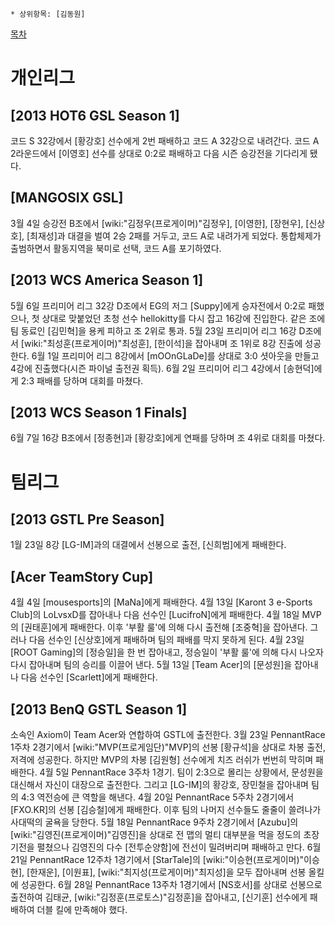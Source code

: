  * 상위항목: [김동원]
[[목차]]
= 개인리그 =
== [2013 HOT6 GSL Season 1] ==
코드 S 32강에서 [황강호] 선수에게 2번 패배하고 코드 A 32강으로 내려간다.
코드 A 2라운드에서 [이영호] 선수를 상대로 0:2로 패배하고 다음 시즌 승강전을 기다리게 됐다.
== [MANGOSIX GSL] ==
3월 4일 승강전 B조에서 [wiki:"김정우(프로게이머)"김정우], [이영한], [장현우], [신상호], [최재성]과 대결을 벌여 2승 2패를 거두고, 코드 A로 내려가게 되었다.
통합체제가 출범하면서 활동지역을 북미로 선택, 코드 A를 포기하였다.
== [2013 WCS America Season 1] ==
5월 6일 프리미어 리그 32강 D조에서 EG의 저그 [Suppy]에게 승자전에서 0:2로 패했으나, 첫 상대로 맞붙었던 초청 선수 hellokitty를 다시 잡고 16강에 진입한다. 같은 조에 팀 동료인 [김민혁]을 용케 피하고 조 2위로 통과.
5월 23일 프리미어 리그 16강 D조에서 [wiki:"최성훈(프로게이머)"최성훈], [한이석]을 잡아내며 조 1위로 8강 진출에 성공한다.
6월 1일 프리미어 리그 8강에서 [mOOnGLaDe]를 상대로 3:0 셧아웃을 만들고 4강에 진출했다(시즌 파이널 출전권 획득).
6월 2일 프리미어 리그 4강에서 [송현덕]에게 2:3 패배를 당하며 대회를 마쳤다.
== [2013 WCS Season 1 Finals] ==
6월 7일 16강 B조에서 [정종현]과 [황강호]에게 연패를 당하며 조 4위로 대회를 마쳤다.
= 팀리그 =
== [2013 GSTL Pre Season] ==
1월 23일 8강 [LG-IM]과의 대결에서 선봉으로 출전, [신희범]에게 패배한다.
== [Acer TeamStory Cup] ==
4월 4일 [mousesports]의 [MaNa]에게 패배한다.
4월 13일 [Karont 3 e-Sports Club]의 LoLvsxD를 잡아내나 다음 선수인 [LucifroN]에게 패배한다.
4월 18일 MVP의 [권태훈]에게 패배한다. 이후 '부활 룰'에 의해 다시 출전해 [조중혁]을 잡아낸다. 그러나 다음 선수인 [신상호]에게 패배하며 팀의 패배를 막지 못하게 된다.
4월 23일 [ROOT Gaming]의 [정승일]을 한 번 잡아내고, 정승일이 '부활 룰'에 의해 다시 나오자 다시 잡아내며 팀의 승리를 이끌어 낸다.
5월 13일 [Team Acer]의 [문성원]을 잡아내나 다음 선수인 [Scarlett]에게 패배한다.
== [2013 BenQ GSTL Season 1] ==
소속인 Axiom이 Team Acer와 연합하여 GSTL에 출전한다.
3월 23일 PennantRace 1주차 2경기에서 [wiki:"MVP(프로게임단)"MVP]의 선봉 [황규석]을 상대로 차봉 출전, 저격에 성공한다. 하지만 MVP의 차봉 [김원형] 선수에게 치즈 러쉬가 번번히 막히며 패배한다.
4월 5일 PennantRace 3주차 1경기. 팀이 2:3으로 몰리는 상황에서, 문성원을 대신해서 자신이 대장으로 출전한다. 그리고 [LG-IM]의 황강호, 장민철을 잡아내며 팀의 4:3 역전승에 큰 역할을 해낸다.
4월 20일 PennantRace 5주차 2경기에서 [FXO.KR]의 선봉 [김승철]에게 패배한다. 이후 팀의 나머지 선수들도 줄줄이 쓸려나가 사대떡의 굴욕을 당한다.
5월 18일 PennantRace 9주차 2경기에서 [Azubu]의 [wiki:"김영진(프로게이머)"김영진]을 상대로 전 맵의 멀티 대부분을 먹을 정도의 초장기전을 펼쳤으나 김영진의 다수 [전투순양함]에 전선이 밀려버리며 패배하고 만다.
6월 21일 PennantRace 12주차 1경기에서 [StarTale]의 [wiki:"이승현(프로게이머)"이승현], [한재운], [이원표], [wiki:"최지성(프로게이머)"최지성]을 모두 잡아내며 선봉 올킬에 성공한다.
6월 28일 PennantRace 13주차 1경기에서 [NS호서]를 상대로 선봉으로 출전하여 김태균, [wiki:"김정훈(프로토스)"김정훈]을 잡아내고, [신기훈] 선수에게 패배하여 더블 킬에 만족해야 했다.
